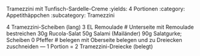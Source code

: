 Tramezzini mit Tunfisch-Sardelle-Creme
:yields: 4 Portionen
:category: Appetithäppchen
:subcategory: Tramezzini

4 Tramezzini-Scheiben (lang)
3 EL Remoulade
# Unterseite mit Remoulade bestreichen
30g Rucola-Salat
50g Salami (Mailänder)
90g Salatgurke; Scheiben
0 Pfeffer
# belegen
  mit Oberseite belegen und zu Dreiecken zuschneiden
---
1 Portion = 2 Tramezzini-Dreiecke (belegt)